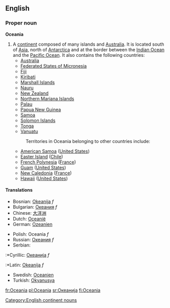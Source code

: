 {{wikipedia}}
==English==

===Proper noun===
'''Oceania'''

#A [[continent]] composed of many islands and [[Australia]].  It is located south of [[Asia]], north of [[Antarctica]] and at the border between the [[Indian Ocean]] and the [[Pacific Ocean]].  It also contains the following countries:
#* [[Australia]]
#* [[Federated States of Micronesia]]
#* [[Fiji]]
#* [[Kiribati]]
#* [[Marshall Islands]]
#* [[Nauru]]
#* [[New Zealand]] 
#* [[Northern Mariana Islands]]
#* [[Palau]]
#* [[Papua New Guinea]]
#* [[Samoa]]
#* [[Solomon Islands]]
#* [[Tonga]]
#* [[Vanuatu]]
#:Territories in Oceania belonging to other countries include:
#* [[American Samoa]] ([[United States]])
#* [[Easter Island]] ([[Chile]])
#* [[French Polynesia]] ([[France]])
#* [[Guam]] ([[United States]])
#* [[New Caledonia]] ([[France]])
#* [[Hawaii]] ([[United States]])

====Translations====
{{top}}
*Bosnian: [[Okeanija]] ''f''
*Bulgarian: [[Океания]] ''f''
*Chinese: [[大洋洲]]
*Dutch: [[Oceanië]] 
*German: [[Ozeanien]]
{{mid}}
*Polish: Oceania ''f''
*Russian: [[Океания]] ''f''
*Serbian:
:*Cyrillic: [[Океанија]] ''f''
:*Latin: [[Okeanija]] ''f''
*Swedish: [[Oceanien]]
*Turkish: [[Okyanusya]]
{{bottom}}
[[Category:English continent nouns]]

[[fr:Oceania]]
[[pl:Oceania]]
[[sr:Океанија]]
[[fi:Oceania]]